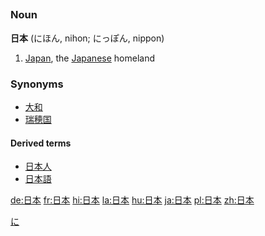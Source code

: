 =={{ja}}==
[[Category:Japanese language|に]]
===Noun===
'''日本''' (にほん, nihon; にっぽん, nippon)

#[[Japan]], the [[Japanese]] homeland

===Synonyms===
*[[大和]]
*[[瑞穂国]]
====Derived terms====
*[[日本人]]
*[[日本語]]

[[de:日本]]
[[fr:日本]]
[[hi:日本]]
[[la:日本]]
[[hu:日本]]
[[ja:日本]]
[[pl:日本]]
[[zh:日本]]